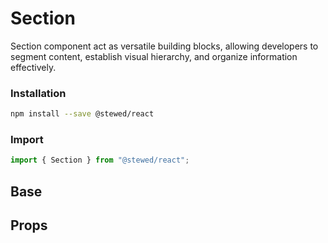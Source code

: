 
# Section

Section component act as versatile building blocks, allowing developers to segment content, establish visual hierarchy, and organize information effectively.

### Installation

```bash
npm install --save @stewed/react
```

### Import

```js
import { Section } from "@stewed/react";
```

<Meta of={SectionStories} />

## Base

<Canvas of={SectionStories.Base} />


## Props

<ArgTypes of={SectionStories} />
